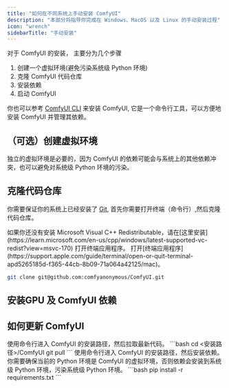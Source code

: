 ```yaml
---
title: "如何在不同系统上手动安装 ComfyUI"
description: "本部分将指导你完成在 Windows、MacOS 以及 Linux 的手动安装过程"
icon: "wrench"
sidebarTitle: "手动安装"
---
```



对于 ComfyUI 的安装， 主要分为几个步骤
1. 创建一个虚拟环境(避免污染系统级 Python 环境)
2. 克隆 ComfyUI 代码仓库
3. 安装依赖
4. 启动 ComfyUI

你也可以参考 [ComfyUI CLI](zh-CN/comfy-cli/getting-started) 来安装 ComfyUI, 它是一个命令行工具，可以方便地安装 ComfyUI 并管理其依赖。

## （可选）创建虚拟环境

<Tip>
独立的虚拟环境是必要的，因为 ComfyUI 的依赖可能会与系统上的其他依赖冲突，也可以避免对系统级 Python 环境的污染。
</Tip>
<Conda />

## 克隆代码仓库

你需要保证你的系统上已经安装了 [Git](https://git-scm.com/downloads), 首先你需要打开终端（命令行）,然后克隆代码仓库。

<Tabs>
<Tab title="Windows">
<Warning>如果你还没有安装 Microsoft Visual C++ Redistributable，请在[这里安装](https://learn.microsoft.com/en-us/cpp/windows/latest-supported-vc-redist?view=msvc-170)</Warning>
</Tab>
<Tab title="Linux">
打开终端应用程序。
</Tab>
<Tab title="MacOS">
打开[终端应用程序](https://support.apple.com/guide/terminal/open-or-quit-terminal-apd5265185d-f365-44cb-8b09-71a064a42125/mac)。
</Tab>
</Tabs>

```bash
git clone git@github.com:comfyanonymous/ComfyUI.git
```


## 安装GPU 及 ComfyUI 依赖
<Steps>
    <Step title="安装 GPU 依赖">
   <InstallGpuDependencies />
    </Step>
    <Step title="安装 ComfyUI 依赖">
    <PipInstall />
    </Step>
    <Step title="启动 ComfyUI">
    <RunComfy />
    </Step>
</Steps>

## 如何更新 ComfyUI

<Steps>
    <Step title="拉取最新代码">
    使用命令行进入 ComfyUI 的安装路径，然后拉取最新代码。
    ```bash
    cd <安装路径>/ComfyUI
    git pull
    ```
    </Step>
    <Step title="安装依赖">
    使用命令行进入 ComfyUI 的安装路径，然后安装依赖。
    <Warning>
    你需要确保当前的 Python 环境是 ComfyUI 的虚拟环境，否则依赖会安装到系统级 Python 环境，污染系统级 Python 环境。
    </Warning>
    ```bash
        pip install -r requirements.txt
    ```
    </Step>
</Steps>